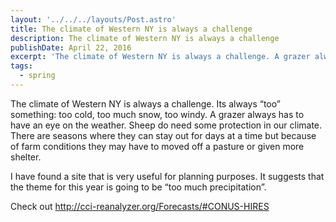 ```yaml
---
layout: '../../../layouts/Post.astro'
title: The climate of Western NY is always a challenge
description: The climate of Western NY is always a challenge
publishDate: April 22, 2016
excerpt: 'The climate of Western NY is always a challenge. A grazer always has to have an eye on the weather.'
tags: 
  - spring
---
```


The climate of Western NY is always a challenge. Its always “too” something: too cold, too much snow, too windy. A grazer always has to have an eye on the weather. Sheep do need some protection in our climate. There are seasons where they can stay out for days at a time but because of farm conditions they may have to moved off a pasture or given more shelter.

I have found a site that is very useful for planning purposes. It suggests that the theme for this year is going to be “too much precipitation”.

Check out http://cci-reanalyzer.org/Forecasts/#CONUS-HIRES